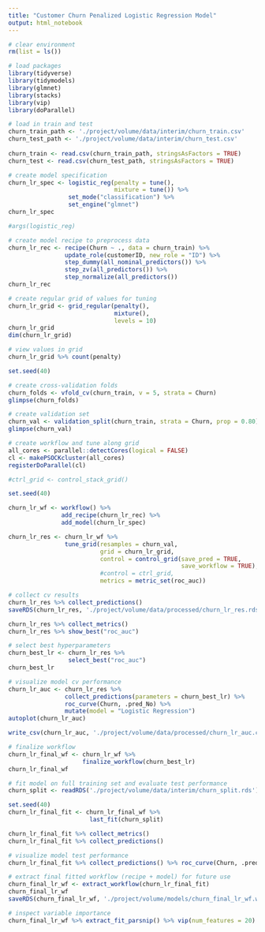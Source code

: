 ```yaml
---
title: "Customer Churn Penalized Logistic Regression Model"
output: html_notebook
---
```


```r
# clear environment
rm(list = ls())

# load packages
library(tidyverse)
library(tidymodels)
library(glmnet)
library(stacks)
library(vip)
library(doParallel)
```

```r
# load in train and test
churn_train_path <- './project/volume/data/interim/churn_train.csv'
churn_test_path <- './project/volume/data/interim/churn_test.csv'
  
churn_train <- read.csv(churn_train_path, stringsAsFactors = TRUE)
churn_test <- read.csv(churn_test_path, stringsAsFactors = TRUE)
```

```r
# create model specification
churn_lr_spec <- logistic_reg(penalty = tune(),
                              mixture = tune()) %>%
                 set_mode("classification") %>%
                 set_engine("glmnet")
churn_lr_spec

#args(logistic_reg)
```

```r
# create model recipe to preprocess data
churn_lr_rec <- recipe(Churn ~ ., data = churn_train) %>%
                update_role(customerID, new_role = "ID") %>%
                step_dummy(all_nominal_predictors()) %>%
                step_zv(all_predictors()) %>%
                step_normalize(all_predictors())
churn_lr_rec
```

```r
# create regular grid of values for tuning
churn_lr_grid <- grid_regular(penalty(),
                              mixture(),
                              levels = 10)
churn_lr_grid
dim(churn_lr_grid)
```

```r
# view values in grid
churn_lr_grid %>% count(penalty)
```

```r
set.seed(40)

# create cross-validation folds
churn_folds <- vfold_cv(churn_train, v = 5, strata = Churn)
glimpse(churn_folds)

# create validation set
churn_val <- validation_split(churn_train, strata = Churn, prop = 0.80)
glimpse(churn_val)
```

```r
# create workflow and tune along grid
all_cores <- parallel::detectCores(logical = FALSE)
cl <- makePSOCKcluster(all_cores)
registerDoParallel(cl)

#ctrl_grid <- control_stack_grid()

set.seed(40)

churn_lr_wf <- workflow() %>%
               add_recipe(churn_lr_rec) %>%
               add_model(churn_lr_spec)

churn_lr_res <- churn_lr_wf %>%
                tune_grid(resamples = churn_val,
                          grid = churn_lr_grid,
                          control = control_grid(save_pred = TRUE,
                                                 save_workflow = TRUE),
                          #control = ctrl_grid,
                          metrics = metric_set(roc_auc))
```

```r
# collect cv results
churn_lr_res %>% collect_predictions()
saveRDS(churn_lr_res, './project/volume/data/processed/churn_lr_res.rds')

churn_lr_res %>% collect_metrics()
churn_lr_res %>% show_best("roc_auc")

# select best hyperparameters
churn_best_lr <- churn_lr_res %>%
                 select_best("roc_auc")
churn_best_lr
```

```r
# visualize model cv performance
churn_lr_auc <- churn_lr_res %>%
                collect_predictions(parameters = churn_best_lr) %>%
                roc_curve(Churn, .pred_No) %>%
                mutate(model = "Logistic Regression")
autoplot(churn_lr_auc)

write_csv(churn_lr_auc, './project/volume/data/processed/churn_lr_auc.csv')
```

```r
# finalize workflow
churn_lr_final_wf <- churn_lr_wf %>%
                     finalize_workflow(churn_best_lr)
churn_lr_final_wf
```

```r
# fit model on full training set and evaluate test performance
churn_split <- readRDS('./project/volume/data/interim/churn_split.rds')

set.seed(40)
churn_lr_final_fit <- churn_lr_final_wf %>%
                       last_fit(churn_split)

churn_lr_final_fit %>% collect_metrics()
churn_lr_final_fit %>% collect_predictions()
```

```r
# visualize model test performance
churn_lr_final_fit %>% collect_predictions() %>% roc_curve(Churn, .pred_No) %>% autoplot()
```

```r
# extract final fitted workflow (recipe + model) for future use
churn_final_lr_wf <- extract_workflow(churn_lr_final_fit)
churn_final_lr_wf
saveRDS(churn_final_lr_wf, './project/volume/models/churn_final_lr_wf.wf')
```

```r
# inspect variable importance
churn_final_lr_wf %>% extract_fit_parsnip() %>% vip(num_features = 20)
```

